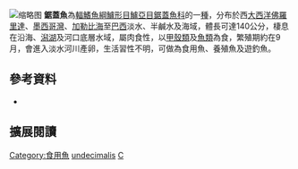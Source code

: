 {{Speciesbox
| name = 鋸蓋魚
| image = Centropomus undecimalis1.jpg
| image_width = 250px
| image_caption = 
| status = LC
| status_system = IUCN3.1
| genus = Centropomus
| species = undecimalis
| authority = [[Bloch|Bloch]], 1792
| synonyms = *''Sciaena undecimalis'', Bloch, 1792 
|}}

[[File:Centropomus_undecimalis.jpg|缩略图]]
'''鋸蓋魚'''為[[輻鰭魚綱|輻鰭魚綱]][[鱸形目|鱸形目]][[鱸亞目|鱸亞目]][[鋸蓋魚科|鋸蓋魚科]]的一[[種|種]]，分布於西[[大西洋|大西洋]][[佛羅里達|佛羅里達]]、[[墨西哥灣|墨西哥灣]]、[[加勒比海|加勒比海]]至[[巴西|巴西]]淡水、半鹹水及海域，體長可達140公分，棲息在沿海、[[潟湖|潟湖]]及河口底層水域，屬肉食性，以[[甲殼類|甲殼類]]及[[魚類|魚類]]為食，繁殖期約在9月，會進入淡水河川產卵，生活習性不明，可做為食用魚、養殖魚及遊釣魚。
==參考資料==
*{{FishBase_species|genus=Centropomus|species=undecimalis|year=2016|month=8}}

== 擴展閱讀 == 
{{refbegin}}
{{wikispecies-inline|Centropomus undecimalis|鋸蓋魚}}
{{refend}}
{{Taxonbar|from=Q1914539}}

[[Category:食用魚|Category:食用魚]]
[[Category:鋸蓋魚屬|undecimalis]]
[[Category:1792年描述的鱼类|C]]


{{魚類小作品}}